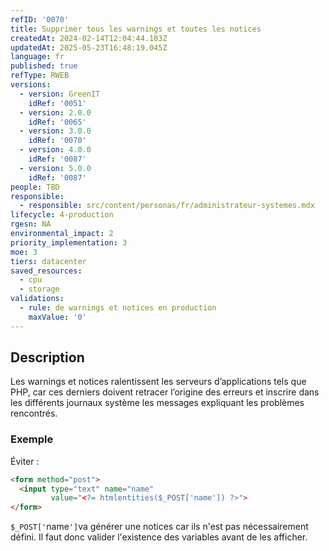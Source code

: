 ```yaml
---
refID: '0070'
title: Supprimer tous les warnings et toutes les notices
createdAt: 2024-02-14T12:04:44.103Z
updatedAt: 2025-05-23T16:48:19.045Z
language: fr
published: true
refType: RWEB
versions:
  - version: GreenIT
    idRef: '0051'
  - version: 2.0.0
    idRef: '0065'
  - version: 3.0.0
    idRef: '0070'
  - version: 4.0.0
    idRef: '0087'
  - version: 5.0.0
    idRef: '0087'
people: TBD
responsible:
  - responsible: src/content/personas/fr/administrateur-systemes.mdx
lifecycle: 4-production
rgesn: NA
environmental_impact: 2
priority_implementation: 3
moe: 3
tiers: datacenter
saved_resources:
  - cpu
  - storage
validations:
  - rule: de warnings et notices en production
    maxValue: '0'
---
```


## Description

Les warnings et notices ralentissent les serveurs d’applications tels que PHP, car ces derniers doivent retracer l’origine des erreurs et inscrire dans les différents journaux système les messages expliquant les problèmes rencontrés.

### Exemple

Éviter :

```html
<form method="post">
  <input type="text" name="name" 
         value="<?= htmlentities($_POST['name']) ?>">
</form>

```

`$_POST['`name`']`va générer une notices car ils n'est pas nécessairement défini. Il faut donc valider l'existence des variables avant de les afficher.
